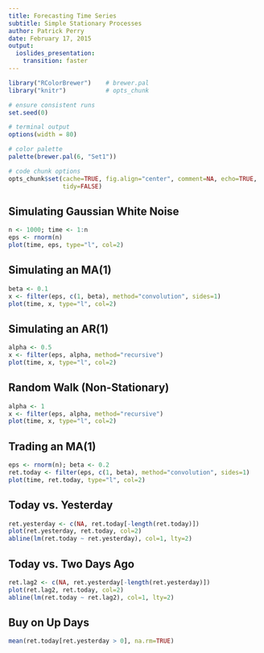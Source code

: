 ```yaml
---
title: Forecasting Time Series
subtitle: Simple Stationary Processes
author: Patrick Perry 
date: February 17, 2015
output:
  ioslides_presentation:
    transition: faster
---
```


```r
library("RColorBrewer")    # brewer.pal
library("knitr")           # opts_chunk

# ensure consistent runs
set.seed(0)

# terminal output
options(width = 80)

# color palette
palette(brewer.pal(6, "Set1"))

# code chunk options
opts_chunk$set(cache=TRUE, fig.align="center", comment=NA, echo=TRUE,
               tidy=FALSE)
```

Simulating Gaussian White Noise
-------------------------------

```r
n <- 1000; time <- 1:n
eps <- rnorm(n)
plot(time, eps, type="l", col=2)
```

Simulating an MA(1)
-------------------

```r
beta <- 0.1
x <- filter(eps, c(1, beta), method="convolution", sides=1)
plot(time, x, type="l", col=2)
```

Simulating an AR(1)
-------------------

```r
alpha <- 0.5
x <- filter(eps, alpha, method="recursive")
plot(time, x, type="l", col=2)
```

Random Walk (Non-Stationary)
----------------------------

```r
alpha <- 1
x <- filter(eps, alpha, method="recursive")
plot(time, x, type="l", col=2)
```


Trading an MA(1)
----------------

```r
eps <- rnorm(n); beta <- 0.2
ret.today <- filter(eps, c(1, beta), method="convolution", sides=1)
plot(time, ret.today, type="l", col=2)
```

Today vs. Yesterday
-------------------

```r
ret.yesterday <- c(NA, ret.today[-length(ret.today)])
plot(ret.yesterday, ret.today, col=2)
abline(lm(ret.today ~ ret.yesterday), col=1, lty=2)
```

Today vs. Two Days Ago
----------------------
```r
ret.lag2 <- c(NA, ret.yesterday[-length(ret.yesterday)])
plot(ret.lag2, ret.today, col=2)
abline(lm(ret.today ~ ret.lag2), col=1, lty=2)
```

Buy on Up Days
--------------

```r
mean(ret.today[ret.yesterday > 0], na.rm=TRUE)
```
